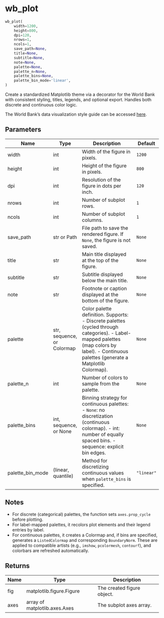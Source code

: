 # wb_plot { #wbpyplot.wb_plot }

```python
wb_plot(
    width=1200,
    height=800,
    dpi=120,
    nrows=1,
    ncols=1,
    save_path=None,
    title=None,
    subtitle=None,
    note=None,
    palette=None,
    palette_n=None,
    palette_bins=None,
    palette_bin_mode='linear',
)
```

Create a standardized Matplotlib theme via a decorator for the World Bank with consistent styling,
titles, legends, and optional export. Handles both discrete and
continuous color logic.

The World Bank's data visualization style guide can be accessed [here](https://wbg-vis-design.vercel.app/).

## Parameters {.doc-section .doc-section-parameters}

| Name             | Type                       | Description                                                                                                                                                                                 | Default    |
|------------------|----------------------------|---------------------------------------------------------------------------------------------------------------------------------------------------------------------------------------------|------------|
| width            | int                        | Width of the figure in pixels.                                                                                                                                                              | `1200`     |
| height           | int                        | Height of the figure in pixels.                                                                                                                                                             | `800`      |
| dpi              | int                        | Resolution of the figure in dots per inch.                                                                                                                                                  | `120`      |
| nrows            | int                        | Number of subplot rows.                                                                                                                                                                     | `1`        |
| ncols            | int                        | Number of subplot columns.                                                                                                                                                                  | `1`        |
| save_path        | str or Path                | File path to save the rendered figure. If ``None``, the figure is not saved.                                                                                                                | `None`     |
| title            | str                        | Main title displayed at the top of the figure.                                                                                                                                              | `None`     |
| subtitle         | str                        | Subtitle displayed below the main title.                                                                                                                                                    | `None`     |
| note             | str                        | Footnote or caption displayed at the bottom of the figure.                                                                                                                                  | `None`     |
| palette          | str, sequence, or Colormap | Color palette definition. Supports: - Discrete palettes (cycled through categories). - Label-mapped palettes (map colors by label). - Continuous palettes (generate a Matplotlib Colormap). | `None`     |
| palette_n        | int                        | Number of colors to sample from the palette.                                                                                                                                                | `None`     |
| palette_bins     | int, sequence, or None     | Binning strategy for continuous palettes: - ``None``: no discretization (continuous colormap). - int: number of equally spaced bins. - sequence: explicit bin edges.                        | `None`     |
| palette_bin_mode | (linear, quantile)         | Method for discretizing continuous values when ``palette_bins`` is specified.                                                                                                               | `"linear"` |

## Notes {.doc-section .doc-section-notes}

- For discrete (categorical) palettes, the function sets
  ``axes.prop_cycle`` before plotting.
- For label-mapped palettes, it recolors plot elements and their
  legend entries by label.
- For continuous palettes, it creates a Colormap and, if bins are
  specified, generates a ``ListedColormap`` and corresponding
  ``BoundaryNorm``. These are applied to compatible artists
  (e.g., ``imshow``, ``pcolormesh``, ``contourf``), and colorbars
  are refreshed automatically.

## Returns {.doc-section .doc-section-returns}

| Name   | Type                          | Description                |
|--------|-------------------------------|----------------------------|
| fig    | matplotlib.figure.Figure      | The created figure object. |
| axes   | array of matplotlib.axes.Axes | The subplot axes array.    |